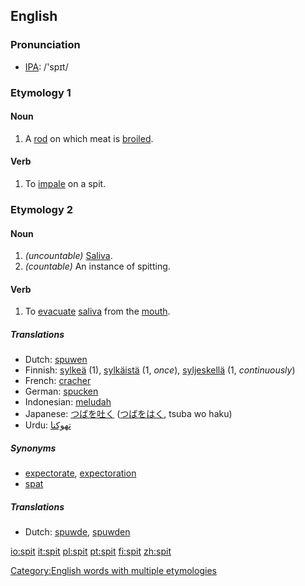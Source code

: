 ==English==
=== Pronunciation ===
*[[w:IPA|IPA]]: /'spɪt/

===Etymology 1===
==== Noun ====
{{en-noun|spit|spits}}
#A [[rod]] on which meat is [[broiled]].

====Verb====
{{en-verb|spit|spits|spitted|spitting}}
#To [[impale]] on a spit.

===Etymology 2===
====Noun====
{{en-noun|spit|spits}}
#''(uncountable)'' [[saliva|Saliva]].
#''(countable)'' An instance of spitting.

==== Verb ====
{{irregverb|'''to spit'''|'''[[spits]]'''|'''[[spat]]'''|'''[[spat]]'''|'''[[spitting]]'''}}

# To [[evacuate]] [[saliva]] from the [[mouth]].

===== Translations =====
*Dutch: [[spuwen]]
*Finnish: [[sylkeä]] (1), [[sylkäistä]] (1, ''once''), [[syljeskellä]] (1, ''continuously'')
*French: [[cracher]]
*German: [[spucken]]
*Indonesian: [[ludah|meludah]]
*Japanese: [[つば]]を[[吐く]] ([[つば]]を[[はく]], tsuba wo haku)
*Urdu: [[تهوکنا]]

===== Synonyms =====
*[[expectorate]], [[expectoration]]
*[[spat]]

===== Translations =====
*Dutch: [[spuwde]], [[spuwden]]

[[Category:English words with multiple etymologies]]

[[io:spit]]
[[it:spit]]
[[pl:spit]]
[[pt:spit]]
[[fi:spit]]
[[zh:spit]]